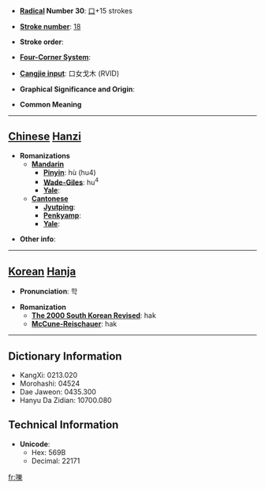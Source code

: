 * '''[[Wiktionary:Chinese radical index| Radical]] Number 30''': [[Wiktionary:Chinese radical index 口|口]]+15 strokes

* '''[[Wiktionary:Chinese total strokes index|Stroke number]]''': [[Wiktionary:Chinese total strokes index 18|18]]

* '''Stroke order''': 

* '''[[Wiktionary:Chinese four corner index|Four-Corner System]]''': 

* '''[[Wiktionary:Chinese Cangjie index|Cangjie input]]''': 口女戈木 (RVID)

* '''Graphical Significance and Origin''': 

* '''Common Meaning'''

----

== [[Chinese]] [[Hanzi]] ==

* '''Romanizations'''
** '''[[Mandarin]]'''
*** '''[[Pinyin]]''': hù (hu4)
*** '''[[Wade-Giles]]''': hu<sup>4</sup>
*** '''[[Yale]]''': 
** '''[[Cantonese]]'''
*** '''[[Jyutping]]''':
*** '''[[Penkyamp]]''': 
*** '''[[Yale]]''': 

* '''Other info''': 

----

== [[Korean]] [[Hanja]] ==

* '''Pronunciation''': 학

* '''Romanization'''
** '''[[The 2000 South Korean Revised Romanization|The 2000 South Korean Revised]]''': hak
** '''[[McCune-Reischauer]]''': hak

----

== Dictionary Information ==

* KangXi: 0213.020
* Morohashi: 04524
* Dae Jaweon: 0435.300
* Hanyu Da Zidian: 10700.080

== Technical Information ==

* '''Unicode''':
** Hex: 569B
** Decimal: 22171

[[fr:嚛]]